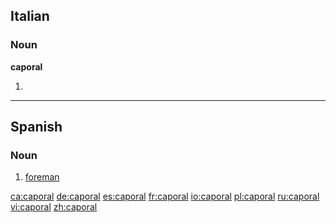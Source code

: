 ==Italian==

===Noun===
'''caporal''' {{m}}

# {{apocopic form of|[[caporale]]|lang=Italian}}

----

==Spanish==

===Noun===
{{es-noun-m|pl=caporales}}

# [[foreman]]

[[ca:caporal]]
[[de:caporal]]
[[es:caporal]]
[[fr:caporal]]
[[io:caporal]]
[[pl:caporal]]
[[ru:caporal]]
[[vi:caporal]]
[[zh:caporal]]